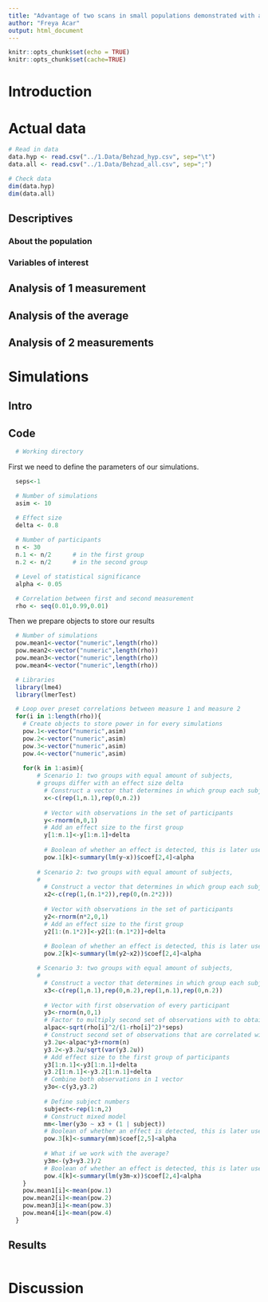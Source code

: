 ```yaml
---
title: "Advantage of two scans in small populations demonstrated with a transgender dataset."
author: "Freya Acar"
output: html_document
---
```


```r
knitr::opts_chunk$set(echo = TRUE)
knitr::opts_chunk$set(cache=TRUE)
```

# Introduction

# Actual data
```r
# Read in data
data.hyp <- read.csv("../1.Data/Behzad_hyp.csv", sep="\t")
data.all <- read.csv("../1.Data/Behzad_all.csv", sep=";")

# Check data
dim(data.hyp)
dim(data.all)
```
## Descriptives
### About the population
### Variables of interest

## Analysis of 1 measurement

## Analysis of the average

## Analysis of 2 measurements

# Simulations
## Intro

## Code
```r
  # Working directory
```
First we need to define the parameters of our simulations. 
```r
  seps<-1  

  # Number of simulations
  asim <- 10

  # Effect size
  delta <- 0.8
  
  # Number of participants
  n <- 30
  n.1 <- n/2      # in the first group
  n.2 <- n/2      # in the second group

  # Level of statistical significance 
  alpha <- 0.05

  # Correlation between first and second measurement
  rho <- seq(0.01,0.99,0.01)
```

Then we prepare objects to store our results
```r
  # Number of simulations
  pow.mean1<-vector("numeric",length(rho))
  pow.mean2<-vector("numeric",length(rho))
  pow.mean3<-vector("numeric",length(rho))
  pow.mean4<-vector("numeric",length(rho))
```

```r
  # Libraries
  library(lme4)
  library(lmerTest)
```

```r
  # Loop over preset correlations between measure 1 and measure 2
  for(i in 1:length(rho)){
    # Create objects to store power in for every simulations
    pow.1<-vector("numeric",asim)
    pow.2<-vector("numeric",asim)
    pow.3<-vector("numeric",asim)
    pow.4<-vector("numeric",asim)
    
    for(k in 1:asim){
        # Scenario 1: two groups with equal amount of subjects, 
        # groups differ with an effect size delta
          # Construct a vector that determines in which group each subject falls
          x<-c(rep(1,n.1),rep(0,n.2))
          
          # Vector with observations in the set of participants
          y<-rnorm(n,0,1)       
          # Add an effect size to the first group
          y[1:n.1]<-y[1:n.1]+delta    
        
          # Boolean of whether an effect is detected, this is later used to compute the power
          pow.1[k]<-summary(lm(y~x))$coef[2,4]<alpha
        
        # Scenario 2: two groups with equal amount of subjects,
        # 
          # Construct a vector that determines in which group each subject falls
          x2<-c(rep(1,(n.1*2)),rep(0,(n.2*2)))
          
          # Vector with observations in the set of participants
          y2<-rnorm(n*2,0,1)
          # Add an effect size to the first group
          y2[1:(n.1*2)]<-y2[1:(n.1*2)]+delta
        
          # Boolean of whether an effect is detected, this is later used to compute the power
          pow.2[k]<-summary(lm(y2~x2))$coef[2,4]<alpha

        # Scenario 3: two groups with equal amount of subjects,
        # 
          # Construct a vector that determines in which group each subject falls
          x3<-c(rep(1,n.1),rep(0,n.2),rep(1,n.1),rep(0,n.2))
          
          # Vector with first observation of every participant
          y3<-rnorm(n,0,1)
          # Factor to multiply second set of observations with to obtain results in line with predefined correlation
          alpac<-sqrt(rho[i]^2/(1-rho[i]^2)*seps)
          # Construct second set of observations that are correlated with first set (y3)
          y3.2u<-alpac*y3+rnorm(n)
          y3.2<-y3.2u/sqrt(var(y3.2u))
          # Add effect size to the first group of participants
          y3[1:n.1]<-y3[1:n.1]+delta
          y3.2[1:n.1]<-y3.2[1:n.1]+delta
          # Combine both observations in 1 vector
          y3o<-c(y3,y3.2)
        
          # Define subject numbers
          subject<-rep(1:n,2)
          # Construct mixed model
          mm<-lmer(y3o ~ x3 + (1 | subject))   
          # Boolean of whether an effect is detected, this is later used to compute the power
          pow.3[k]<-summary(mm)$coef[2,5]<alpha
        
          # What if we work with the average?
          y3m<-(y3+y3.2)/2
          # Boolean of whether an effect is detected, this is later used to compute the power
          pow.4[k]<-summary(lm(y3m~x))$coef[2,4]<alpha
    }
    pow.mean1[i]<-mean(pow.1)
    pow.mean2[i]<-mean(pow.2)
    pow.mean3[i]<-mean(pow.3)
    pow.mean4[i]<-mean(pow.4)
  }
```


## Results
```r

```

# Discussion

```r

```
